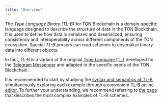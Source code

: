 ```yaml
---
title: "Overview"
---
```


The _Type Language Binary (TL-B)_ for TON Blockchain is a domain-specific language designed to describe the structure of data in the TON Blockchain. 
It is used to define how data is serialized and deserialized, ensuring consistency and interoperability across different components of the TON ecosystem.
Special _TL-B parsers_ can read schemes to deserialize binary data into different objects.

In fact, TL-B is a variant of the original [Type Language (TL)](https://core.telegram.org/mtproto/TL) developed for the 
[Telegram Messenger](https://telegram.org/?setln=en) and adapted to the specific needs of the TON Blockchain.

It is recommended to start by studying the [syntax and semantics of TL-B](/language/syntax-and-semantics), simultaneously exploring each example through
a convenient [TL-B online editor](https://ton-community.github.io/tlb-editor/#/main). To further your understanding, we recommend referring
to [the page](/language/complex-and-non-trivial-examples) that describes the most complex examples of TL-B schemes.